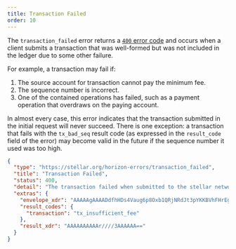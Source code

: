 ```yaml
---
title: Transaction Failed
order: 10
---
```



The `transaction_failed` error returns a [`400` error code](https://developer.mozilla.org/en-US/docs/Web/HTTP/Status/400) and occurs when a client submits a transaction that was well-formed but was not included in the ledger due to some other failure.

For example, a transaction may fail if:

1. The source account for transaction cannot pay the minimum fee.
2. The sequence number is incorrect.
3. One of the contained operations has failed, such as a payment operation that overdraws on the paying account.

In almost every case, this error indicates that the transaction submitted in the initial request will never succeed. There is one exception: a transaction that fails with the `tx_bad_seq` result code (as expressed in the `result_code` field of the error) may become valid in the future if the sequence number it used was too high.

<ExampleResponse title="Example Response for a 'Transaction Failed' Status Code">

```json
{
  "type": "https://stellar.org/horizon-errors/transaction_failed",
  "title": "Transaction Failed",
  "status": 400,
  "detail": "The transaction failed when submitted to the stellar network. The `extras.result_codes` field on this response contains further details.  Descriptions of each code can be found at: https://www.stellar.org/developers/guides/concepts/list-of-operations.html",
  "extras": {
    "envelope_xdr": "AAAAAgAAAADdfhHDs4Vaug6p8Oxb1QRjNRdJt3pYKKBVhFHrEgd9QAAAAAoAEi4YAAAAAwAAAAEAAAAAAAAAAAAAAAAAAAAAAAAAAAAAAAEAAAAAAAAACwAAAAAAAAAAAAAAAAAAAAESB31AAAAAQFhc/liVXbLk3NtB2BtweFJ064JdDIfrTSrqKMhb1oIRK+0PSyvjzZTkRCJmQY3bHNXYNuepa2TF7aBdibrb1gI=",
    "result_codes": {
      "transaction": "tx_insufficient_fee"
    },
    "result_xdr": "AAAAAAAAAAr////3AAAAAA=="
  }
}
```

</ExampleResponse>
